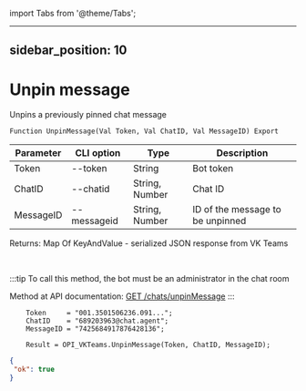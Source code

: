﻿import Tabs from '@theme/Tabs';

---
sidebar_position: 10
---

# Unpin message
 Unpins a previously pinned chat message



`Function UnpinMessage(Val Token, Val ChatID, Val MessageID) Export`

  | Parameter | CLI option | Type | Description |
  |-|-|-|-|
  | Token | --token | String | Bot token |
  | ChatID | --chatid | String, Number | Chat ID |
  | MessageID | --messageid | String, Number | ID of the message to be unpinned |

  
  Returns:  Map Of KeyAndValue - serialized JSON response from VK Teams

<br/>

:::tip
To call this method, the bot must be an administrator in the chat room

 Method at API documentation: [GET /chats/unpinMessage](https://teams.vk.com/botapi/#/chats/get_chats_unpinMessage)
:::
<br/>


```bsl title="Code example"
    Token     = "001.3501506236.091...";
    ChatID    = "689203963@chat.agent";
    MessageID = "7425684917876428136";

    Result = OPI_VKTeams.UnpinMessage(Token, ChatID, MessageID);
```
 



```json title="Result"
{
 "ok": true
}
```
